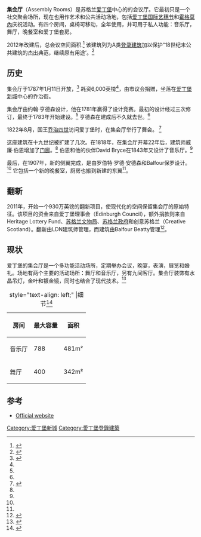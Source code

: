 {{infobox historic site
|name=集会厅
|image=The Assembly Rooms, George Street - geograph.org.uk - 967953.jpg
|locmapin = Scotland Edinburgh Central
|coordinates = {{coord|55.9530|-3.1991|region:GB_type:landmark|display=inline,title}}
|designation1 =A类登录建筑
|designation1_date = 1966-01-13
|designation1_number = 27567
}}
'''集会厅'''（Assembly Rooms）是苏格兰[[爱丁堡|爱丁堡]]中心的的会议厅。它最初只是一个社交聚会场所，现在也用作艺术和公共活动场地，包括[[爱丁堡国际艺穗节|爱丁堡国际艺穗节]]和[[霍格莫內|霍格莫內]]庆祝活动。有四个房间，桌椅可移动，全年使用，并可用于私人功能：音乐厅，舞厅，晚餐室和爱丁堡套房。

2012年改建后，总会议空间面积{{cvt|4,600|m2}}.<ref>{{cite web |title= RIAS - The Assembly Rooms |url= http://www.rias.org.uk/directory/practices/ldn-architects/the-assembly-rooms/ |website= rias.org.uk |date=2016 |access-date=2016-03-12}}</ref> 该建筑列为A类[[登录建筑|登录建筑]]加以保护“18世纪末公共建筑的杰出典范，继续原有用途’。<ref name=lbr>{{cite web |url= http://hsewsf.sedsh.gov.uk/hslive/hsstart?P_HBNUM=27567 |title=54 George Street and 53a Rose Street, Assembly Rooms and Music Hall: Listed Building Report |publisher=[[Historic_Scotland|Historic Scotland]] |accessdate=2011-09-09}}</ref>

==历史==
集会厅于1787年1月11日开放，<ref>{{cite web|url=http://www.assemblyroomsedinburgh.co.uk/history.phtml|title=Assembly Rooms Edinburgh - The History|publisher=assemblyroomsedinburgh.co.uk|accessdate=2009-05-19|archiveurl=https://web.archive.org/web/20090601140339/http://www.assemblyroomsedinburgh.co.uk/history.phtml|archivedate=2009-06-01|deadurl=yes}}</ref> 耗资6,000英镑<ref name=lbr/>，由市议会捐赠，坐落在[[爱丁堡新城|爱丁堡新城]]中心的乔治街。

集会厅由约翰·亨德森设计，他在1781年赢得了设计竞赛。最初的设计经过三次修订，最终于1783年开始建设。<ref name="history" /> 亨德森在建成后不久就去世。<ref name=lbr/>

1822年8月，国王[[乔治四世|乔治四世]]访问爱丁堡时，在集会厅举行了舞会。 <ref name="history">{{cite web |title= The Assembly Rooms - History of the Building |url= http://www.assemblyroomsedinburgh.co.uk/about-us/history-of-the-building |website= www.assemblyroomsedinburgh.co.uk |date= 2016 |access-date= 2016-04-07 |archive-date= 2016-04-20 |archive-url= https://web.archive.org/web/20160420213948/http://www.assemblyroomsedinburgh.co.uk/about-us/history-of-the-building |dead-url= yes }}</ref>

这座建筑在十九世纪被扩建了几次。在1818年，在集会厅开幕22年后，建筑师威廉·伯恩增加了[[门廊|门廊]]。<ref name="history"/> 伯恩和他的伙伴David Bryce在1843年又设计了音乐厅。<ref name=lbr/>

最后，在1907年，新的侧翼完成，是由罗伯特·罗德·安德森和Balfour保罗设计。<ref name=lbr/> 它包括一个新的晚餐室，厨房也搬到新建的东翼<ref name="history"/>。

==翻新==
2011年，开始一个930万英镑的翻新项目，使现代化的空间保留集会厅的原始特征。该项目的资金来自爱丁堡理事会（Edinburgh Council），额外捐款则来自Heritage Lottery Fund、[[苏格兰文物局|苏格兰文物局]]、[[苏格兰政府|苏格兰政府]]和创意苏格兰（Creative Scotland）。翻新由LDN建筑师管理，而建筑由Balfour Beatty管理<ref>{{cite web |title= The Assembly Rooms - Refurbishment |url= http://www.assemblyroomsedinburgh.co.uk/about-us/refurbishment |website= www.assemblyroomsedinburgh.co.uk |date= 2016 |access-date= 2016-04-20 |archive-date= 2016-04-01 |archive-url= https://web.archive.org/web/20160401010404/http://www.assemblyroomsedinburgh.co.uk/about-us/refurbishment |dead-url= yes }}</ref>。

==现状==
爱丁堡的集会厅是一个多功能活动场所，定期举办会议，晚宴，表演，展览和婚礼。场地有两个主要的活动场所：舞厅和音乐厅，另有九间客厅。集会厅装饰有水晶吊灯，金叶和镀金镜，同时也结合了现代技术。<ref>{{cite web |title= The Assembly Rooms |url= http://www.assemblyroomsedinburgh.co.uk/about-us |website= www.assemblyroomsedinburgh.co.uk |date= 2016 |access-date= 2016-04-20 |archive-date= 2021-01-21 |archive-url= https://web.archive.org/web/20210121105111/https://www.assemblyroomsedinburgh.co.uk/about-us |dead-url= no }}</ref>
{| class="wikitable"
|+ style="text-align: left;" |细节<ref>{{cite web |title= The Assembly Rooms - Venue Details |url= http://www.assemblyroomsedinburgh.co.uk/organise-your-event/venue-details |website= www.assemblyroomsedinburgh.co.uk |date= 2016 |access-date= 2016-04-20 |archive-date= 2020-02-22 |archive-url= https://web.archive.org/web/20200222073739/http://www.assemblyroomsedinburgh.co.uk/organise-your-event/venue-details |dead-url= no }}</ref>
! 房间
! 最大容量
! 面积
|-
! 音乐厅
| 788|| 481m²
|-
! 舞厅
| 400
| 342m²
|}

==参考==
*[http://www.assemblyroomsedinburgh.co.uk/ Official website] {{Wayback|url=http://www.assemblyroomsedinburgh.co.uk/ |date=20210225052023 }}
{{reflist}}

[[Category:爱丁堡新城|Category:爱丁堡新城]]
[[Category:愛丁堡登錄建築|Category:愛丁堡登錄建築]]